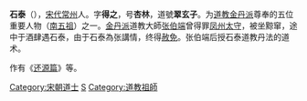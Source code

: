 {{道教}}
'''石泰'''（{{bd|1022年||1158年||catIdx=石泰}}），[[宋代|宋代]][[常州|常州]]人。字'''得之'''，号'''杏林'''，道號'''翠玄子'''。为[[道教|道教]][[金丹派|金丹派]]尊奉的五位重要人物（[[南五祖|南五祖]]）之一。[[金丹派|金丹派]]道教大師[[张伯端|张伯端]]曾得罪[[凤州|凤州]][[太守|太守]]，被坐黥窜，途中于酒肆遇石泰，由于石泰為张講情，终得[[赦免|赦免]]。张伯端后授石泰道教丹法的道术。

作有《[[还源篇|还源篇]]》等。

{{全真道}}
[[Category:宋朝道士|Category:宋朝道士]]
[[Category:常州人|S]]
[[Category:道教祖師|Category:道教祖師]]